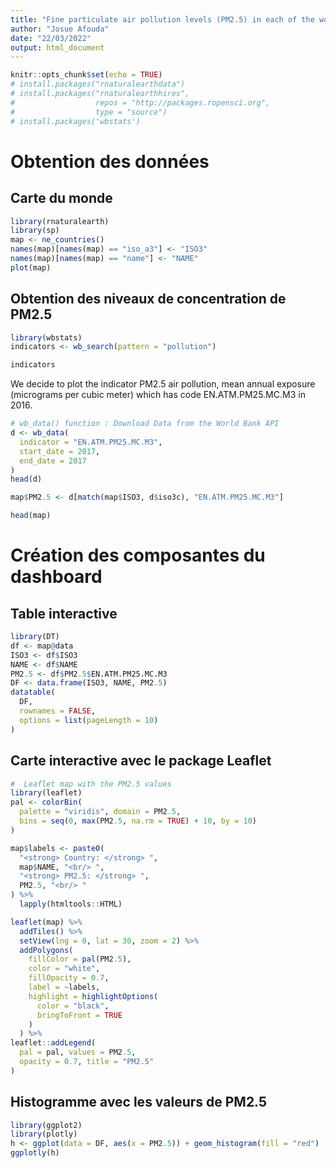 ```yaml
---
title: "Fine particulate air pollution levels (PM2.5) in each of the world countries"
author: "Josue Afouda"
date: "22/03/2022"
output: html_document
---
```


```r
knitr::opts_chunk$set(echo = TRUE)
# install.packages("rnaturalearthdata")
# install.packages("rnaturalearthhires",
#                  repos = "http://packages.ropensci.org",
#                  type = "source")
# install.packages('wbstats')
```

# Obtention des données

## Carte du monde

```r
library(rnaturalearth)
library(sp)
map <- ne_countries()
names(map)[names(map) == "iso_a3"] <- "ISO3"
names(map)[names(map) == "name"] <- "NAME"
plot(map)
```

## Obtention des niveaux de concentration de  PM2.5

```r
library(wbstats)
indicators <- wb_search(pattern = "pollution")
```

```r
indicators
```

We decide to plot the indicator PM2.5 air pollution, mean
annual exposure (micrograms per cubic meter) which has code
EN.ATM.PM25.MC.M3 in 2016.

```r
# wb_data() function : Download Data from the World Bank API
d <- wb_data(
  indicator = "EN.ATM.PM25.MC.M3", 
  start_date = 2017, 
  end_date = 2017
)
head(d)
```

```r
map$PM2.5 <- d[match(map$ISO3, d$iso3c), "EN.ATM.PM25.MC.M3"]
```


```r
head(map)
```


# Création des composantes du dashboard

## Table interactive

```r
library(DT)
df <- map@data
ISO3 <- df$ISO3
NAME <- df$NAME
PM2.5 <- df$PM2.5$EN.ATM.PM25.MC.M3
DF <- data.frame(ISO3, NAME, PM2.5)
datatable(
  DF,
  rownames = FALSE, 
  options = list(pageLength = 10)
)
```


## Carte interactive avec le package Leaflet


```r
#  Leaflet map with the PM2.5 values
library(leaflet)
pal <- colorBin(
  palette = "viridis", domain = PM2.5,
  bins = seq(0, max(PM2.5, na.rm = TRUE) + 10, by = 10)
)

map$labels <- paste0(
  "<strong> Country: </strong> ",
  map$NAME, "<br/> ",
  "<strong> PM2.5: </strong> ",
  PM2.5, "<br/> "
) %>%
  lapply(htmltools::HTML)

leaflet(map) %>%
  addTiles() %>%
  setView(lng = 0, lat = 30, zoom = 2) %>%
  addPolygons(
    fillColor = pal(PM2.5), 
    color = "white",
    fillOpacity = 0.7,
    label = ~labels,
    highlight = highlightOptions(
      color = "black",
      bringToFront = TRUE
    )
  ) %>%
leaflet::addLegend(
  pal = pal, values = PM2.5,
  opacity = 0.7, title = "PM2.5"
)

```

## Histogramme avec les valeurs de PM2.5

```r
library(ggplot2)
library(plotly)
h <- ggplot(data = DF, aes(x = PM2.5)) + geom_histogram(fill = "red")
ggplotly(h)
```

















